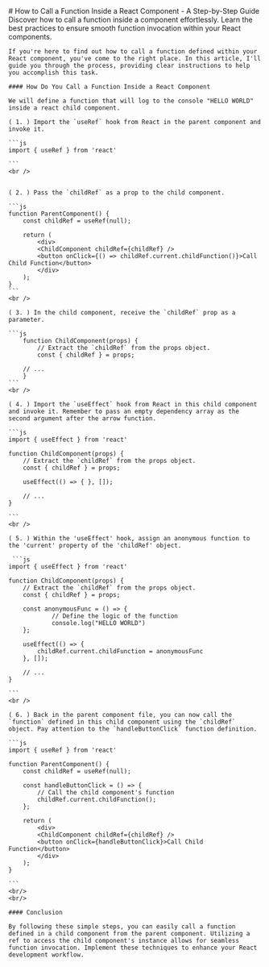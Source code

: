 
<DarkTheme>
  <NavbarFullMenu />
  <MdxTitle>
      # How to Call a Function Inside a React Component - A Step-by-Step Guide
  </MdxTitle>
  <MdxContentBody
    articleTitle="How to Call a Function Inside a React Component - A Step-by-Step Guide"
    keyWords={["React.js", "Javascript", "Frontend", "Software development"]}
    articleImageSrc="https://images.unsplash.com/photo-1485460535564-844461f37f77?ixlib=rb-4.0.3&ixid=M3wxMjA3fDB8MHxzZWFyY2h8OHx8bGVhcm4lMjBjb2Rpbmd8ZW58MHx8MHx8fDA%3D&auto=format&fit=crop&w=500&q=60"
  >
    Discover how to call a function inside a component effortlessly. Learn the best practices to ensure smooth function invocation within your React components.

    If you're here to find out how to call a function defined within your React component, you've come to the right place. In this article, I'll guide you through the process, providing clear instructions to help you accomplish this task.

    #### How Do You Call a Function Inside a React Component

    We will define a function that will log to the console "HELLO WORLD" inside a react child component.

    ( 1. ) Import the `useRef` hook from React in the parent component and invoke it.

    ```js
    import { useRef } from 'react'

    ```
    <br />


    ( 2. ) Pass the `childRef` as a prop to the child component.

    ```js
    function ParentComponent() {
        const childRef = useRef(null);

        return (
            <div>
            <ChildComponent childRef={childRef} />
            <button onClick={() => childRef.current.childFunction()}>Call Child Function</button>
            </div>
        );
    }
    ```
    <br />

    ( 3. ) In the child component, receive the `childRef` prop as a parameter.

    ```js
        function ChildComponent(props) {
            // Extract the `childRef` from the props object.
            const { childRef } = props;

        // ...
        }
    ```
    <br />

    ( 4. ) Import the `useEffect` hook from React in this child component and invoke it. Remember to pass an empty dependency array as the second argument after the arrow function.

    ```js
    import { useEffect } from 'react'

    function ChildComponent(props) {
        // Extract the `childRef` from the props object.
        const { childRef } = props;

        useEffect(() => { }, []);

        // ...
    }

    ```
    <br />

    ( 5. ) Within the 'useEffect' hook, assign an anonymous function to the 'current' property of the 'childRef' object.

     ```js
    import { useEffect } from 'react'

    function ChildComponent(props) {
        // Extract the `childRef` from the props object.
        const { childRef } = props;

        const anonymousFunc = () => {
                // Define the logic of the function
                console.log("HELLO WORLD")
        };

        useEffect(() => {
            childRef.current.childFunction = anonymousFunc
        }, []);

        // ...
    }

    ```
    <br />

    ( 6. ) Back in the parent component file, you can now call the `function` defined in this child component using the `childRef` object. Pay attention to the `handleButtonClick` function definition.

    ```js
    import { useRef } from 'react'

    function ParentComponent() {
        const childRef = useRef(null);

        const handleButtonClick = () => {
            // Call the child component's function
            childRef.current.childFunction();
        };

        return (
            <div>
            <ChildComponent childRef={childRef} />
            <button onClick={handleButtonClick}>Call Child Function</button>
            </div>
        );
    }

    ```
    <br/>
    <br/>

    #### Conclusion

    By following these simple steps, you can easily call a function defined in a child component from the parent component. Utilizing a ref to access the child component's instance allows for seamless function invocation. Implement these techniques to enhance your React development workflow.

</MdxContentBody>

</DarkTheme>
